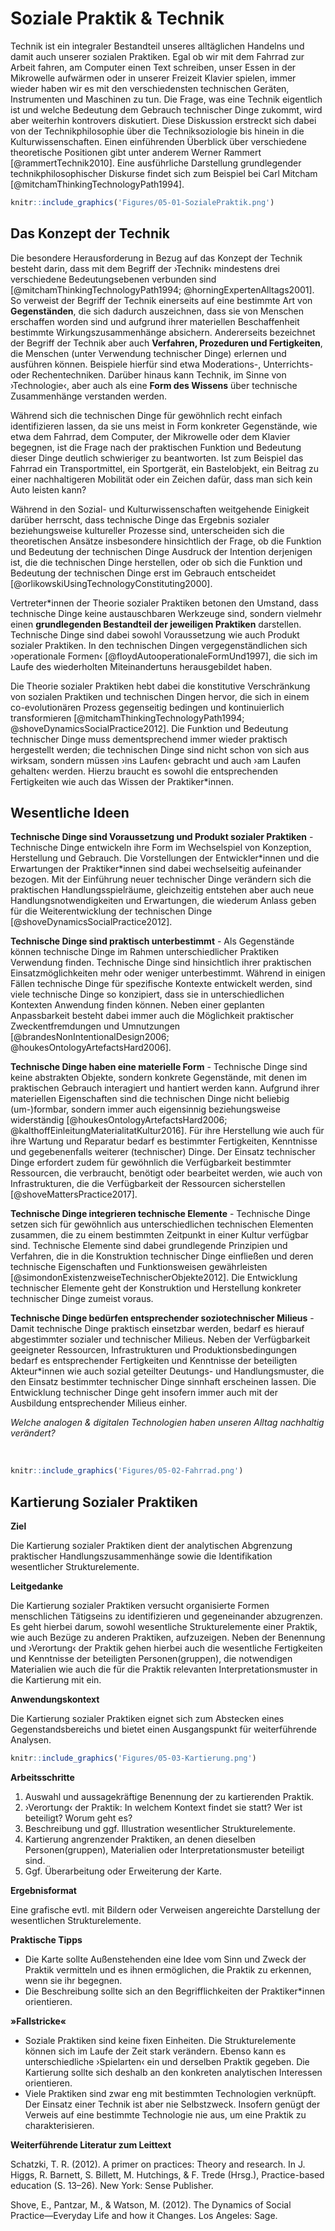 # Soziale Praktik & Technik

Technik ist ein integraler Bestandteil unseres alltäglichen Handelns und damit auch unserer sozialen Praktiken. Egal ob wir mit dem Fahrrad zur Arbeit fahren, am Computer einen Text schreiben, unser Essen in der Mikrowelle aufwärmen oder in unserer Freizeit Klavier spielen, immer wieder haben wir es mit den verschiedensten technischen Geräten, Instrumenten und Maschinen zu tun. Die Frage, was eine Technik eigentlich ist und welche Bedeutung dem Gebrauch technischer Dinge zukommt, wird aber weiterhin kontrovers diskutiert. Diese Diskussion erstreckt sich dabei von der Technikphilosophie über die Techniksoziologie bis hinein in die Kulturwissenschaften. Einen einführenden Überblick über verschiedene theoretische Positionen gibt unter anderem Werner Rammert [@rammertTechnik2010]. Eine ausführliche Darstellung grundlegender technikphilosophischer Diskurse findet sich zum Beispiel bei Carl Mitcham [@mitchamThinkingTechnologyPath1994].

```{r, echo=FALSE, fig.align='center', dev='png'}
knitr::include_graphics('Figures/05-01-SozialePraktik.png')
```


## Das Konzept der Technik

Die besondere Herausforderung in Bezug auf das Konzept der Technik besteht darin, dass mit dem Begriff der ›Technik‹ mindestens drei verschiedene Bedeutungsebenen verbunden sind [@mitchamThinkingTechnologyPath1994; @horningExpertenAlltags2001]. So verweist der Begriff der Technik einerseits auf eine bestimmte Art von **Gegenständen**, die sich dadurch auszeichnen, dass sie von Menschen erschaffen worden sind und aufgrund ihrer materiellen Beschaffenheit bestimmte Wirkungszusammenhänge absichern. Andererseits bezeichnet der Begriff der Technik aber auch **Verfahren, Prozeduren und Fertigkeiten**, die Menschen (unter Verwendung technischer Dinge) erlernen und ausführen können. Beispiele hierfür sind etwa Moderations-, Unterrichts- oder Rechentechniken. Darüber hinaus kann Technik, im Sinne von ›Technologie‹, aber auch als eine **Form des Wissens** über technische Zusammenhänge verstanden werden.

Während sich die technischen Dinge für gewöhnlich recht einfach identifizieren lassen, da sie uns meist in Form konkreter Gegenstände, wie etwa dem Fahrrad, dem Computer, der Mikrowelle oder dem Klavier begegnen, ist die Frage nach der praktischen Funktion und Bedeutung dieser Dinge deutlich schwieriger zu beantworten. Ist zum Beispiel das Fahrrad ein Transportmittel, ein Sportgerät, ein Bastelobjekt, ein Beitrag zu einer nachhaltigeren Mobilität oder ein Zeichen dafür, dass man sich kein Auto leisten kann?

Während in den Sozial- und Kulturwissenschaften weitgehende Einigkeit darüber herrscht, dass technische Dinge das Ergebnis sozialer beziehungsweise kultureller Prozesse sind, unterscheiden sich die theoretischen Ansätze insbesondere hinsichtlich der Frage, ob die Funktion und Bedeutung der technischen Dinge Ausdruck der Intention derjenigen ist, die die technischen Dinge herstellen, oder ob sich die Funktion und Bedeutung der technischen Dinge erst im Gebrauch entscheidet [@orlikowskiUsingTechnologyConstituting2000].

Vertreter\*innen der Theorie sozialer Praktiken betonen den Umstand, dass technische Dinge keine austauschbaren Werkzeuge sind, sondern vielmehr einen **grundlegenden Bestandteil der jeweiligen Praktiken** darstellen. Technische Dinge sind dabei sowohl Voraussetzung wie auch Produkt sozialer Praktiken. In den technischen Dingen vergegenständlichen sich ›operationale Formen‹ [@floydAutooperationaleFormUnd1997], die sich im Laufe des wiederholten Miteinandertuns herausgebildet haben.

Die Theorie sozialer Praktiken hebt dabei die konstitutive Verschränkung von sozialen Praktiken und technischen Dingen hervor, die sich in einem co-evolutionären Prozess gegenseitig bedingen und kontinuierlich transformieren [@mitchamThinkingTechnologyPath1994; @shoveDynamicsSocialPractice2012]. Die Funktion und Bedeutung technischer Dinge muss dementsprechend immer wieder praktisch hergestellt werden; die technischen Dinge sind nicht schon von sich aus wirksam, sondern müssen ›ins Laufen‹ gebracht und auch ›am Laufen gehalten‹ werden. Hierzu braucht es sowohl die entsprechenden Fertigkeiten wie auch das Wissen der Praktiker\*innen.

## Wesentliche Ideen

**Technische Dinge sind Voraussetzung und Produkt sozialer Praktiken** - Technische Dinge entwickeln ihre Form im Wechselspiel von Konzeption, Herstellung und Gebrauch. Die Vorstellungen der Entwickler\*innen und die Erwartungen der Praktiker\*innen sind dabei wechselseitig aufeinander bezogen. Mit der Einführung neuer technischer Dinge verändern sich die praktischen Handlungsspielräume, gleichzeitig entstehen aber auch neue Handlungsnotwendigkeiten und Erwartungen, die wiederum Anlass geben für die Weiterentwicklung der technischen Dinge [@shoveDynamicsSocialPractice2012].

**Technische Dinge sind praktisch unterbestimmt** - Als Gegenstände können technische Dinge im Rahmen unterschiedlicher Praktiken Verwendung finden. Technische Dinge sind hinsichtlich ihrer praktischen Einsatzmöglichkeiten mehr oder weniger unterbestimmt. Während in einigen Fällen technische Dinge für spezifische Kontexte entwickelt werden, sind viele technische Dinge so konzipiert, dass sie in unterschiedlichen Kontexten Anwendung finden können. Neben einer geplanten Anpassbarkeit besteht dabei immer auch die Möglichkeit praktischer Zweckentfremdungen und Umnutzungen [@brandesNonIntentionalDesign2006; @houkesOntologyArtefactsHard2006].

**Technische Dinge haben eine materielle Form** - Technische Dinge sind keine abstrakten Objekte, sondern konkrete Gegenstände, mit denen im praktischen Gebrauch interagiert und hantiert werden kann. Aufgrund ihrer materiellen Eigenschaften sind die technischen Dinge nicht beliebig (um-)formbar, sondern immer auch eigensinnig beziehungsweise widerständig [@houkesOntologyArtefactsHard2006; @kalthoffEinleitungMaterialitatKultur2016]. Für ihre Herstellung wie auch für ihre Wartung und Reparatur bedarf es bestimmter Fertigkeiten, Kenntnisse und  gegebenenfalls weiterer (technischer) Dinge. Der Einsatz technischer Dinge erfordert zudem für gewöhnlich die Verfügbarkeit bestimmter Ressourcen, die verbraucht, benötigt oder bearbeitet werden, wie auch von Infrastrukturen, die die Verfügbarkeit der Ressourcen sicherstellen [@shoveMattersPractice2017].

**Technische Dinge integrieren technische Elemente** - Technische Dinge setzen sich für gewöhnlich aus unterschiedlichen technischen Elementen zusammen, die zu einem bestimmten Zeitpunkt in einer Kultur verfügbar sind. Technische Elemente sind dabei grundlegende Prinzipien und Verfahren, die in die Konstruktion technischer Dinge einfließen und deren technische Eigenschaften und Funktionsweisen gewährleisten [@simondonExistenzweiseTechnischerObjekte2012]. Die Entwicklung technischer Elemente geht der Konstruktion und Herstellung konkreter technischer Dinge zumeist voraus.

**Technische Dinge bedürfen entsprechender soziotechnischer Milieus** - Damit technische Dinge praktisch einsetzbar werden, bedarf es hierauf abgestimmter sozialer und technischer Milieus. Neben der Verfügbarkeit geeigneter Ressourcen, Infrastrukturen und Produktionsbedingungen bedarf es entsprechender Fertigkeiten und Kenntnisse der beteiligten Akteur\*innen wie auch sozial geteilter Deutungs- und Handlungsmuster, die den Einsatz bestimmter technischer Dinge sinnhaft erscheinen lassen. Die Entwicklung technischer Dinge geht insofern immer auch mit der Ausbildung entsprechender Milieus einher.



::: {.blackbox data-latex=""}
*Welche analogen & digitalen Technologien haben unseren Alltag nachhaltig verändert?*
:::

&nbsp;

```{r, echo=FALSE, fig.align='center', dev='png'}
knitr::include_graphics('Figures/05-02-Fahrrad.png')
```

## Kartierung Sozialer Praktiken

**Ziel**

Die Kartierung sozialer Praktiken dient der analytischen Abgrenzung praktischer Handlungszusammenhänge sowie die Identifikation wesentlicher Strukturelemente.

**Leitgedanke**

Die Kartierung sozialer Praktiken versucht organisierte Formen menschlichen Tätigseins zu identifizieren und gegeneinander abzugrenzen. Es geht hierbei darum, sowohl wesentliche Strukturelemente einer Praktik, wie auch Bezüge zu anderen Praktiken, aufzuzeigen. Neben der Benennung und ›Verortung‹ der Praktik gehen hierbei auch die wesentliche Fertigkeiten und Kenntnisse der beteiligten Personen(gruppen), die notwendigen Materialien wie auch die für die Praktik relevanten Interpretationsmuster in die Kartierung mit ein.

**Anwendungskontext**

Die Kartierung sozialer Praktiken eignet sich zum Abstecken eines Gegenstandsbereichs und bietet einen Ausgangspunkt für weiterführende Analysen.

```{r, echo=FALSE, fig.align='center', dev='png'}
knitr::include_graphics('Figures/05-03-Kartierung.png')
```

**Arbeitsschritte**

 1. Auswahl und aussagekräftige Benennung der zu kartierenden Praktik.
 2. ›Verortung‹ der Praktik: In welchem Kontext findet sie statt? Wer ist beteiligt? Worum geht es?
 3. Beschreibung und ggf. Illustration wesentlicher Strukturelemente.
 4. Kartierung angrenzender Praktiken, an denen dieselben Personen(gruppen), Materialien oder Interpretationsmuster beteiligt sind.
 5. Ggf. Überarbeitung oder Erweiterung der Karte.
 
**Ergebnisformat**

Eine grafische evtl. mit Bildern oder Verweisen angereichte Darstellung der wesentlichen Strukturelemente.

**Praktische Tipps**

-   Die Karte sollte Außenstehenden eine Idee vom Sinn und Zweck der Praktik vermitteln und es ihnen ermöglichen, die Praktik zu erkennen, wenn sie ihr begegnen.
-   Die Beschreibung sollte sich an den Begrifflichkeiten der Praktiker*innen orientieren.

**»Fallstricke«**

-   Soziale Praktiken sind keine fixen Einheiten. Die Strukturelemente können sich im Laufe der Zeit stark verändern. Ebenso kann es unterschiedliche ›Spielarten‹ ein und derselben Praktik gegeben. Die Kartierung sollte sich deshalb an den konkreten analytischen Interessen orientieren.
-   Viele Praktiken sind zwar eng mit bestimmten Technologien verknüpft. Der Einsatz einer Technik ist aber nie Selbstzweck. Insofern genügt der Verweis auf eine bestimmte Technologie nie aus, um eine Praktik zu charakterisieren.

**Weiterführende Literatur zum Leittext**

Schatzki, T. R. (2012). A primer on practices: Theory and research. In J. Higgs, R. Barnett, S. Billett, M. Hutchings, & F. Trede (Hrsg.), Practice-based education (S. 13–26). New York: Sense Publisher.

Shove, E., Pantzar, M., & Watson, M. (2012). The Dynamics of Social Practice—Everyday Life and how it Changes. Los Angeles: Sage.



